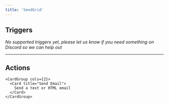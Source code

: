 ```yaml
---
title: 'SendGrid'
---
```


## Triggers

*No supported triggers yet, please let us know if you need something on Discord so we can help out* 


---

## Actions


    <CardGroup cols={2}>
      <Card title="Send Email">
        Send a text or HTML email
      </Card>
    </CardGroup>
  
